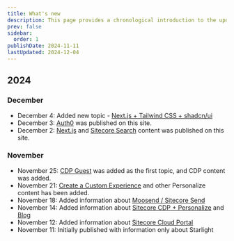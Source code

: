 ```yaml
---
title: What's new
description: This page provides a chronological introduction to the updates of this site.
prev: false
sidebar:
  order: 1
publishDate: 2024-11-11
lastUpdated: 2024-12-04
---
```


## 2024

### December

- December 4: Added new topic - [Next.js + Tailwind CSS + shadcn/ui](/en/nextjs/shadcn-ui/)
- December 3: [Auth0](/en/tools/auth0/) was published on this site.
- December 2: [Next.js](/en/nextjs/overview/) and [Sitecore Search](/en/search/overview/) content was published on this site.

### November

- November 25: [CDP Guest](/en/cdp/guest/) was added as the first topic, and CDP content was added.
- November 21: [Create a Custom Experience](/en/personalize/create-custom-experience/) and other Personalize content has been added.
- November 18: Added information about [Moosend / Sitecore Send](/en/send/overview/)
- November 14: Added information about [Sitecore CDP + Personalize](/en/cdp-personalize/overview/) and [Blog](/en/blog/)
- November 12: Added information about [Sitecore Cloud Portal](/en/cloud-portal/overview/)
- November 11: Initially published with information only about Starlight

